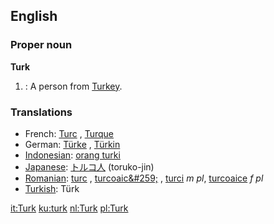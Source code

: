 ==English==

===Proper noun===
'''Turk'''
# {{colloquial}}: A person from [[Turkey]].

===Translations===

*French: [[Turc]] {{m}}, [[Turque]] {{f}}
*German: [[Türke]] {{m}}, [[Türkin]] {{f}}
*[[Indonesian]]: [[orang turki]]
*[[Japanese]]: [[トルコ人]] (toruko-jin)
*[[Romanian]]: [[turc]] {{m}}, [[turcoaic&#259;]] {{f}}, [[turci]] ''m pl'', [[turcoaice]] ''f pl''
*[[Turkish]]: Türk

[[it:Turk]]
[[ku:turk]]
[[nl:Turk]]
[[pl:Turk]]